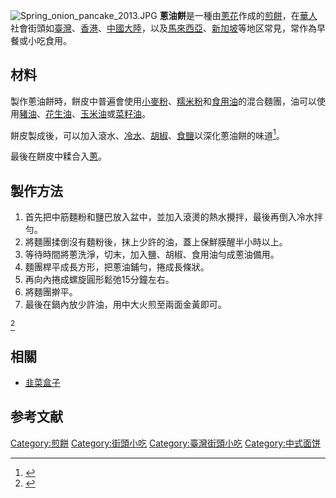 {{multiple issues|
{{expand|time=2017-12-15T22:51:31+00:00}}
{{expert|time=2017-12-15T22:51:31+00:00}}
}}
[[File:Spring_onion_pancake_2013.JPG|thumb]]
'''蔥油餅'''是一種由[[蔥|蔥花]]作成的[[煎餅|煎餅]]，在[[華人|華人]]社會街頭如[[臺灣|臺灣]]、[[香港|香港]]、[[中华人民共和国|中國大陸]]，以及[[马来西亚|馬來西亞]]、[[新加坡|新加坡]]等地区常見，常作為早餐或小吃食用。

== 材料 ==
製作蔥油餅時，餅皮中普遍會使用[[小麥粉|小麥粉]]、[[糯米粉|糯米粉]]和[[食用油|食用油]]的混合麵團，油可以使用[[豬油|豬油]]、[[花生油|花生油]]、[[玉米油|玉米油]]或[[菜籽油|菜籽油]]。

餅皮製成後，可以加入滾水、[[冷水|冷水]]、[[胡椒|胡椒]]、[[食鹽|食鹽]]以深化蔥油餅的味道<ref>{{cite web |author1=聯合報 文／太陽臉 |title=在家揉麵 變化４種餅滋味 |url=https://health.udn.com/health/story/6036/3113141 |accessdate=2019-01-29}}</ref>。

最後在餅皮中糅合入[[蔥|蔥]]。

== 製作方法 ==
# 首先把中筋麵粉和鹽巴放入盆中，並加入滾燙的熱水攪拌，最後再倒入冷水拌勻。
# 將麵團揉倒沒有麵粉後，抹上少許的油，蓋上保鮮膜醒半小時以上。
# 等待時間將蔥洗淨，切末，加入鹽、胡椒、食用油勻成蔥油備用。
# 麵團桿平成長方形，把蔥油鋪勻，捲成長條狀。
# 再向內捲成螺旋圓形鬆弛15分鐘左右。
# 將麵團擀平。
# 最後在鍋內放少許油，用中大火煎至兩面金黃即可。
<ref>{{cite web |author1=Hank Chung |title=超簡單的-蔥油餅 |url=https://icook.tw/recipes/62718 |accessdate=2019-01-29 |archive-date=2019-01-29 |archive-url=https://web.archive.org/web/20190129181720/https://icook.tw/recipes/62718 |dead-url=no }}</ref>

== 相關 ==
*[[韭菜盒子|韭菜盒子]]

== 参考文献 ==
<div class="references-small">
<references />
</div>

[[Category:煎餅|Category:煎餅]]
[[Category:街頭小吃|Category:街頭小吃]]
[[Category:臺灣街頭小吃|Category:臺灣街頭小吃]]
[[Category:中式面饼|Category:中式面饼]]